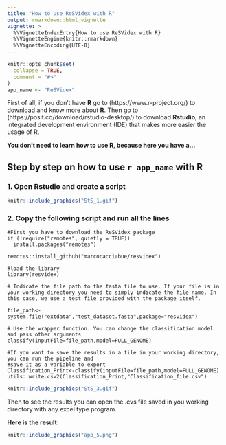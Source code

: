```yaml
---
title: "How to use ReSVidex with R"
output: rmarkdown::html_vignette
vignette: >
  %\VignetteIndexEntry{How to use ReSVidex with R}
  %\VignetteEngine{knitr::rmarkdown}
  %\VignetteEncoding{UTF-8}
---
```


```r
knitr::opts_chunk$set(
  collapse = TRUE,
  comment = "#>"
)
app_name <- "ReSVidex"
```

First of all, if you don't have **R** go to (https://www.r-project.org/) to download and know more about **R**. Then go to (https://posit.co/download/rstudio-desktop/) to download **Rstudio**, an integrated development environment (IDE) that makes more easier the usage of R.

**You don't need to learn how to use R, because here you have a...**

## Step by step on how to use **`r app_name `** with **R**



### 1. Open Rstudio and create a script

```r
knitr::include_graphics("StS_1.gif")
```


### 2. Copy the following script and run all the lines

```
#First you have to download the ReSVidex package
if (!require("remotes", quietly = TRUE))
  install.packages("remotes")
  
remotes::install_github("marcocacciabue/resvidex")

#load the library
library(resvidex)

# Indicate the file path to the fasta file to use. If your file is in your working directory you need to simply indicate the file name. In this case, we use a test file provided with the package itself. 

file_path<-system.file("extdata","test_dataset.fasta",package="resvidex")

# Use the wrapper function. You can change the classification model and pass other arguments
classify(inputFile=file_path,model=FULL_GENOME)

#If you want to save the results in a file in your working directory, you can run the pipeline and
#save it as a variable to export
Classification_Print<-classify(inputFile=file_path,model=FULL_GENOME)
utils::write.csv2(Classification_Print,"Classification_file.csv")
```

```r
knitr::include_graphics("StS_3.gif")
```

Then to see the results you can open the .cvs file saved in you working directory with any excel type program.

**Here is the result:**

```r
knitr::include_graphics("app_5.png")
```



